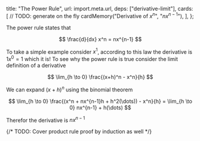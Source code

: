   title: "The Power Rule",
  url: import.meta.url,
  deps: ["derivative-limit"],
  cards: [
    // TODO: generate on the fly
    cardMemory("Derivative of $x^n$", "$nx^{n-1}$"),
  ],
};

The power rule states that

$$
\frac{d}{dx} x^n = nx^{n-1}
$$

To take a simple example consider $x^1$, according to this law the derivative is $1x^0 = 1$ which it is!
To see why the power rule is true consider the limit definition of a derivative

$$
\lim_{h \to 0} \frac{(x+h)^n - x^n}{h}
$$

We can expand $(x+h)^n$ using the binomial theorem

$$
\lim_{h \to 0} \frac{(x^n + nx^{n-1}h + h^2(\dots)) - x^n}{h}
= \lim_{h \to 0} nx^{n-1} + h(\dots)
$$

Therefor the derivative is $nx^{n-1}$

{/* TODO: Cover product rule proof by induction as well */}

